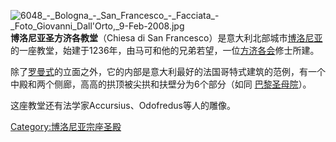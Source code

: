 [[File:6048_-_Bologna_-_San_Francesco_-_Facciata_-_Foto_Giovanni_Dall'Orto,_9-Feb-2008.jpg|thumb]]
'''博洛尼亚圣方济各教堂'''（Chiesa di San Francesco）是意大利北部城市[[博洛尼亚|博洛尼亚]]的一座教堂，始建于1236年，由马可和他的兄弟若望，一位[[方济各会|方济各会]]修士所建。

除了[[罗曼式建筑|罗曼式]]的立面之外，它的内部是意大利最好的法国哥特式建筑的范例，有一个中殿和两个侧廊，高高的拱顶被尖拱和扶壁分为6个部分（如同 [[巴黎圣母院|巴黎圣母院]]）。

这座教堂还有法学家Accursius、Odofredus等人的雕像。

{{Commonscat|San Francesco (Bologna)}}

[[Category:博洛尼亚宗座圣殿|Category:博洛尼亚宗座圣殿]]